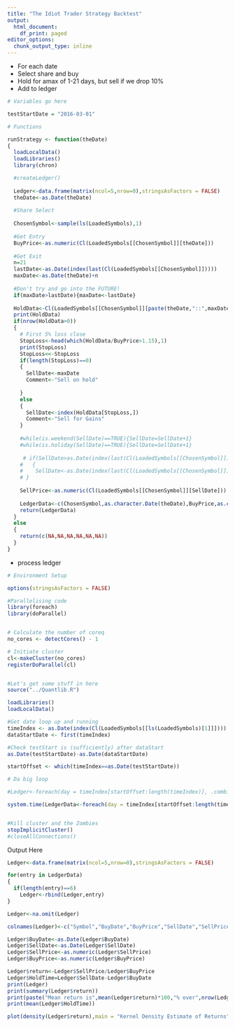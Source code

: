 ```yaml
---
title: "The Idiot Trader Strategy Backtest"
output:
  html_document:
    df_print: paged
editor_options:
  chunk_output_type: inline
---
```


- For each date
- Select share and buy
- Hold for amax of 1-21 days, but sell if we drop 10%
- Add to ledger

```r

# Variables go here

testStartDate = "2016-03-01"

# Functions

runStrategy <- function(theDate)
{
  loadLocalData()
  loadLibraries()
  library(chron)

  #createLedger()
  
  Ledger<-data.frame(matrix(ncol=5,nrow=0),stringsAsFactors = FALSE)
  theDate<-as.Date(theDate)
  
  #Share Select
  
  ChosenSymbol<-sample(ls(LoadedSymbols),1)
  
  #Get Entry
  BuyPrice<-as.numeric(Cl(LoadedSymbols[[ChosenSymbol]][theDate]))
  
  #Get Exit
  n=21
  lastDate<-as.Date(index(last(Cl(LoadedSymbols[[ChosenSymbol]]))))
  maxDate<-as.Date(theDate)+n
  
  #Don't try and go into the FUTURE!
  if(maxDate>lastDate){maxDate<-lastDate}
  
  HoldData<-Cl(LoadedSymbols[[ChosenSymbol]][paste(theDate,"::",maxDate,sep="")])
  print(HoldData)
  if(nrow(HoldData>0))
  {
    # First 5% loss close
    StopLoss<-head(which(HoldData/BuyPrice>1.15),1)
    print(StopLoss)
    StopLoss<<-StopLoss
    if(length(StopLoss)==0)
    {
      SellDate<-maxDate
      Comment<-"Sell on hold"
      
    }
    else
    {
      SellDate<-index(HoldData[StopLoss,])
      Comment<-"Sell for Gains"
    }
    
    #while(is.weekend(SellDate)==TRUE){SellDate=SellDate+1}
    #while(is.holiday(SellDate)==TRUE){SellDate=SellDate+1}    
   
     # if(SellDate>as.Date(index(last(Cl(LoadedSymbols[[ChosenSymbol]])))))
    #   {
    #    SellDate<-as.Date(index(last(Cl(LoadedSymbols[[ChosenSymbol]]))))
    # }
    
    SellPrice<-as.numeric(Cl(LoadedSymbols[[ChosenSymbol]][SellDate]))
    
    LedgerData<-c(ChosenSymbol,as.character.Date(theDate),BuyPrice,as.character.Date(SellDate),SellPrice,Comment)
    return(LedgerData)
  }
  else
  {
    return(c(NA,NA,NA,NA,NA,NA))
  }
}
```

- process ledger

```r

# Environment Setup

options(stringsAsFactors = FALSE)

#Parallelising code
library(foreach)
library(doParallel)


# Calculate the number of coreq
no_cores <- detectCores() - 1

# Initiate cluster
cl<-makeCluster(no_cores)
registerDoParallel(cl)


#Let's get some stuff in here
source("../Quantlib.R")

loadLibraries()
loadLocalData()

#Get date loop up and running
timeIndex <- as.Date(index(Cl(LoadedSymbols[[ls(LoadedSymbols)[1]]])))
dataStartDate <- first(timeIndex)

#Check testStart is (sufficiently) after dataStart
as.Date(testStartDate)-as.Date(dataStartDate)

startOffset <- which(timeIndex==as.Date(testStartDate))

# Da big loop

#Ledger<-foreach(day = timeIndex[startOffset:length(timeIndex)], .combine = rbind)  %dopar% runStrategy(day)

system.time(LedgerData<-foreach(day = timeIndex[startOffset:length(timeIndex)])  %dopar% runStrategy(day))


#Kill cluster and the Zombies
stopImplicitCluster()
#closeAllConnections()
```

Output Here

```r

Ledger<-data.frame(matrix(ncol=5,nrow=0),stringsAsFactors = FALSE)

for(entry in LedgerData)
{
  if(length(entry)==6)
    Ledger<-rbind(Ledger,entry)
}

Ledger<-na.omit(Ledger)

colnames(Ledger)<-c("Symbol","BuyDate","BuyPrice","SellDate","SellPrice")
```

```r
Ledger$BuyDate<-as.Date(Ledger$BuyDate)
Ledger$SellDate<-as.Date(Ledger$SellDate)
Ledger$SellPrice<-as.numeric(Ledger$SellPrice)
Ledger$BuyPrice<-as.numeric(Ledger$BuyPrice)

Ledger$return<-Ledger$SellPrice/Ledger$BuyPrice
Ledger$HoldTime=Ledger$SellDate-Ledger$BuyDate
print(Ledger)
print(summary(Ledger$return))
print(paste("Mean return is",mean(Ledger$return)*100,"% over",nrow(Ledger),"trades."))
print(mean(Ledger$HoldTime))

plot(density(Ledger$return),main = "Kernel Density Estimate of Returns")
```

